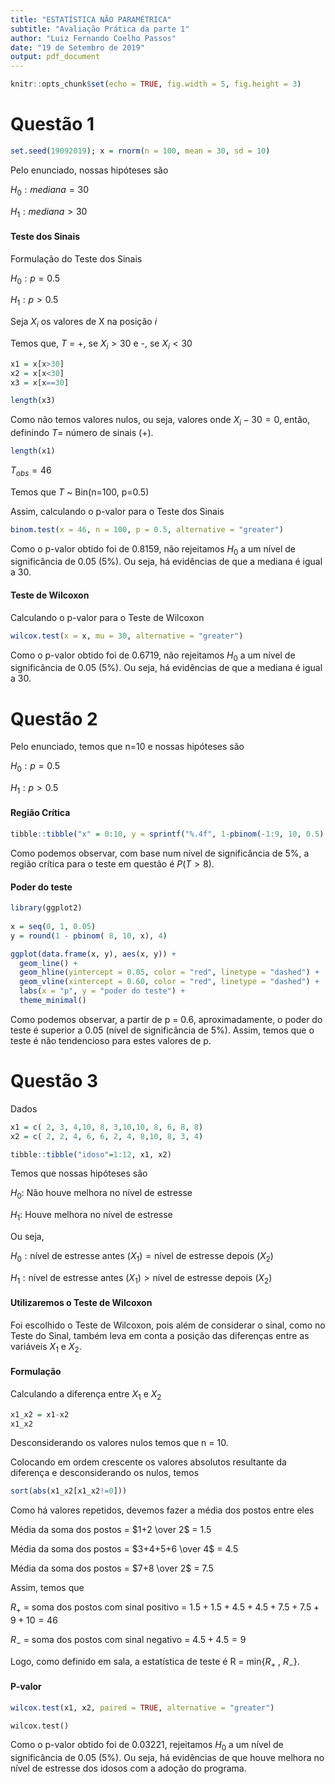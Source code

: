 ```yaml
---
title: "ESTATÍSTICA NÃO PARAMÉTRICA"
subtitle: "Avaliação Prática da parte 1"
author: "Luiz Fernando Coelho Passos"
date: "19 de Setembro de 2019"
output: pdf_document
---
```


```r
knitr::opts_chunk$set(echo = TRUE, fig.width = 5, fig.height = 3)
```

# Questão 1

```r
set.seed(19092019); x = rnorm(n = 100, mean = 30, sd = 10)
```

Pelo enunciado, nossas hipóteses são

$H_0: mediana = 30$

$H_1: mediana > 30$

#### Teste dos Sinais

Formulação do Teste dos Sinais

$H_0: p = 0.5$

$H_1: p > 0.5$

Seja $X_i$ os valores de X na posição $i$

Temos que, $T$ = +, se $X_i > 30$ e -, se $X_i < 30$ 

```r
x1 = x[x>30]
x2 = x[x<30]
x3 = x[x==30]

length(x3)
```

Como não temos valores nulos, ou seja, valores onde $X_i - 30 = 0$, então, definindo $T =$ número de sinais (+).

```r
length(x1)
```


$T_{obs} = 46$

Temos que $T$ ~ Bin(n=100, p=0.5)

Assim, calculando o p-valor para o Teste dos Sinais

```r
binom.test(x = 46, n = 100, p = 0.5, alternative = "greater")
```

Como o p-valor obtido foi de 0.8159, não rejeitamos $H_0$ a um nível de significância de 0.05 (5%). Ou seja, há evidências de que a mediana é igual a 30.

#### Teste de Wilcoxon

Calculando o p-valor para o Teste de Wilcoxon

```r
wilcox.test(x = x, mu = 30, alternative = "greater")
```

Como o p-valor obtido foi de 0.6719, não rejeitamos $H_0$ a um nível de significância de 0.05 (5%). Ou seja, há evidências de que a mediana é igual a 30.

# Questão 2

Pelo enunciado, temos que n=10 e nossas hipóteses são

$H_0: p = 0.5$

$H_1: p > 0.5$

#### Região Crítica

```r
tibble::tibble("x" = 0:10, y = sprintf("%.4f", 1-pbinom(-1:9, 10, 0.5), 4))
```

Como podemos observar, com base num nível de significância de 5%, a região crítica para o teste em questão é $P(T>8)$.

#### Poder do teste

```r
library(ggplot2)
 
x = seq(0, 1, 0.05)
y = round(1 - pbinom( 8, 10, x), 4)

ggplot(data.frame(x, y), aes(x, y)) + 
  geom_line() +
  geom_hline(yintercept = 0.05, color = "red", linetype = "dashed") + 
  geom_vline(xintercept = 0.60, color = "red", linetype = "dashed") + 
  labs(x = "p", y = "poder do teste") +
  theme_minimal()
```

Como podemos observar, a partir de p = 0.6, aproximadamente, o poder do teste é superior a 0.05 (nível de significância de 5%). Assim, temos que o teste é não tendencioso para estes valores de p.

# Questão 3

Dados

```r
x1 = c( 2, 3, 4,10, 8, 3,10,10, 8, 6, 8, 8)
x2 = c( 2, 2, 4, 6, 6, 2, 4, 8,10, 8, 3, 4)

tibble::tibble("idoso"=1:12, x1, x2)
```

Temos que nossas hipóteses são

$H_0:$ Não houve melhora no nível de estresse

$H_1:$ Houve melhora no nível de estresse

Ou seja, 

$H_0: \text{nível de estresse antes }(X_1) = \text{nível de estresse depois }(X_2)$

$H_1: \text{nível de estresse antes }(X_1) > \text{nível de estresse depois }(X_2)$

#### Utilizaremos o Teste de Wilcoxon

Foi escolhido o Teste de Wilcoxon, pois além de considerar o sinal, como no Teste do Sinal, também leva em conta a posição das diferenças entre as variáveis $X_1$ e $X_2$.

#### Formulação

Calculando a diferença entre $X_1$ e $X_2$

```r
x1_x2 = x1-x2
x1_x2
```

Desconsiderando os valores nulos temos que n = 10.

Colocando em ordem crescente os valores absolutos resultante da diferença e desconsiderando os nulos, temos

```r
sort(abs(x1_x2[x1_x2!=0]))
```

Como há valores repetidos, devemos fazer a média dos postos entre eles

\textit{Postos 1 e 2 (valores iguais a 1)}

Média da soma dos postos = $1+2 \over 2$ = 1.5

\textit{Postos 3 a 6 (valores iguais a 2)}

Média da soma dos postos = $3+4+5+6 \over 4$ = 4.5

\textit{Postos 7 e 8 (valores iguais a 4)}

Média da soma dos postos = $7+8 \over 2$ = 7.5

Assim, temos que

$R_+$ = soma dos postos com sinal positivo = $1.5 + 1.5 + 4.5 + 4.5 + 7.5 + 7.5 + 9 + 10 = 46$

$R_-$ = soma dos postos com sinal negativo = $4.5 + 4.5 = 9$

Logo, como definido em sala, a estatística de teste é R = min{$R_+$ , $R_-$}.

#### P-valor

```r
wilcox.test(x1, x2, paired = TRUE, alternative = "greater")
```

\textit{\textbf{OBS:} Pode-se notar que a função} `wilcox.test()` \textit{utilizou o valor de $R_+ = 46$.}

Como o p-valor obtido foi de 0.03221, rejeitamos $H_0$ a um nível de significância de 0.05 (5%). Ou seja, há evidências de que houve melhora no nível de estresse dos idosos com a adoção do programa.


<!-- Utilizaremos o Teste de Sinais -->

<!-- #### Formulação -->

<!-- $H_0: p = 0.5$ -->

<!-- $H_1: p > 0.5$ -->

<!-- Seja $X_{1i}$ os valores de $X_1$ na posição $i$ e $X_{2i}$ os valores de $X_2$ na posição $i$ -->

<!-- Temos que, $T = + \text{, se } X_{1i} - X_{2i} > 0 \text{ e } - \text{, se } X_{1i} - X_{2i} < 0$ -->

<!-- ```{r} -->
<!-- x1_x2 = x1-x2  -->
<!-- x1_x2 -->
<!-- ``` -->

<!-- Como temos valores nulos, ou seja, valores onde $X_{1i} - X_{2i} = 0$, então, vamos retira-los para formulação do Teste. Assim, temos que n=10. -->

<!-- ```{r} -->
<!-- x1_x2 = x1_x2[x1_x2!=0] -->
<!-- length(x1_x2) -->
<!-- ``` -->

<!-- Definindo $T = \text{número de sinais (+).}$ -->

<!-- ```{r} -->
<!-- length(x1_x2[x1_x2>0]) -->
<!-- ``` -->

<!-- $T_{obs} = 8$ -->

<!-- Temos que T ~ Bin(n=10, p=0.5) -->

<!-- Assim, calculando o p-valor para o Teste de Sinais -->

<!-- ```{r} -->
<!-- binom.test(x = 8, n = 10, p = 0.5, alternative = "less") -->
<!-- ``` -->




















